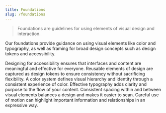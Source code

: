 ```yaml
---
title: Foundations
slug: /foundations
---
```



> Foundations are guidelines for using elements of visual design and interaction.

Our foundations provide guidance on using visual elements like color and typography, as well as framing for broad design concepts such as design tokens and accessibility.

<Features basePath="/docs/foundations/" columns={2}>
	<FeatureCard title='Accessibility' slug='accessibility'>
		Designing for accessibility ensures that interfaces and content are meaningful and effective for everyone.
	</FeatureCard>
	<FeatureCard title='Design Tokens' slug='design-tokens'>
		Reusable elements of design are captured as design tokens to ensure consistency without sacrificing flexibility.
	</FeatureCard>
	<FeatureCard title='Color' slug='color'>
		A color system defines visual hierarchy and identity through a consistent experience of color.
	</FeatureCard>
	<FeatureCard title='Typography' slug='typography'>
		Effective typography adds clarity and purpose to the flow of your content.
	</FeatureCard>
	<FeatureCard title='Spacing' slug='spacing'>
		Consistent spacing within and between visual elements balances a design and makes it easier to scan.
	</FeatureCard>
	<FeatureCard title='Motion' slug='motion'>
		Careful use of motion can highlight important information and relationships in an expressive way.
	</FeatureCard>
</Features>
